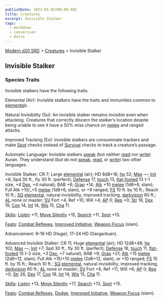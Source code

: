 ```yaml
---
publishDate: 2023-01-02T00:00:00Z
title: Creatures
excerpt: Invisible Stalker
tags:
  - markdown
  - conversion
  - Astro
---
```


[Modern d20 SRD](/#modernD20) > [Creatures](modern-d20-srd-creatures-index) > Invisible Stalker

## Invisible Stalker

### Species Traits

Invisible stalkers have the following traits.

Elemental (Air): Invisible stalkers have the traits and immunities common to
[elemental](modern-d20-srd-creature-types-elemental)s.

Natural Invisibility (Su): An invisible stalker remains invisible even when
attacking. Creatures that correctly discern the stalker’s location despite
being unable to see it have a 50% miss chance on [melee](modern-d20-srd-combat-attack-roll) and ranged attacks.

Improved Tracking (Ex): Invisible stalkers are consummate trackers and make
[Spot](modern-d20-srd-skills-spot) checks instead of
[Survival](modern-d20-srd-skills-survival) checks to track a creature’s
passage.

Automatic Language: Invisible stalkers [speak](modern-d20-srd-skills-speak-language) (but neither [read](modern-d20-srd-skills-read-write-language) nor
[write](modern-d20-srd-skills-read-write-language)) Auran. They understand
(but do not [speak](modern-d20-srd-skills-speak-language),
[read](modern-d20-srd-skills-read-write-language), or [write](modern-d20-srd-skills-read-write-language)) two other languages.

Invisible Stalker: CR 7; Large [elemental](modern-d20-srd-creature-types-elemental) (air); HD 8d8+16; [hp](modern-d20-srd-combat-hit-points) 52;
[Mas](modern-d20-srd-creatures-creature-overview) —; [Init](modern-d20-srd-combat-initiative) +8; Spd 30 ft., fly 30 ft. (perfect);
[Defense](modern-d20-srd-combat-defense) 17, [touch](modern-d20-srd-combat-attack-actions) 13, [flat-footed](modern-d20-srd-combat-surprise) 13 (–1 size,
+4 [Dex](modern-d20-srd-basics-ability-scores), +4 natural); BAB +6;
[Grap](modern-d20-srd-combat-grapple) +14; [Atk](modern-d20-srd-combat-attack-roll) +10 [melee](modern-d20-srd-combat-attack-roll) (1d8+6, slam); Full Atk
+10/_+5 [melee](modern-d20-srd-combat-attack-roll) (1d8+6, slam), or +9
ranged; [FS](modern-d20-srd-creatures-creature-overview) 10 ft. by 10 ft.;
Reach 10 ft.; [SQ](modern-d20-srd-creatures-creature-overview)
[elemental](modern-d20-srd-creature-types-elemental), natural invisibility,
improved tracking, [darkvision](modern-d20-srd-special-abilities-darkvision)
60 ft.; [AL](modern-d20-srd-basics-allegiances) none or master;
[SV](modern-d20-srd-basics-saving-throws) Fort +4, Ref +10, Will +4;
[AP](modern-d20-srd-creatures-creature-overview) 0; [Rep](modern-d20-srd-creatures-creature-overview) +0; [Str](modern-d20-srd-basics-ability-scores)
18, [Dex](modern-d20-srd-basics-ability-scores) 19, [Con](modern-d20-srd-basics-ability-scores) 14, [Int](modern-d20-srd-basics-ability-scores) 14,
[Wis](modern-d20-srd-basics-ability-scores) 15, [Cha](modern-d20-srd-basics-ability-scores) 11.

[Skills](modern-d20-srd-skills-index): [Listen](modern-d20-srd-skills-listen)
+11, [Move Silently](modern-d20-srd-skills-move-silently) +15,
[Search](modern-d20-srd-skills-search) +11, [Spot](modern-d20-srd-skills-spot)
+13.

[Feats](modern-d20-srd-feats-index): [Combat Reflexes](modern-d20-srd-feats-combat-reflexes), [Improved Initiative](modern-d20-srd-feats-improved-initiative), [Weapon Focus](modern-d20-srd-feats-weapon-focus) (slam).

Advancement: 9–16 HD (Huge); 17–24 HD (Gargantuan).

Advanced Invisible Stalker: CR 11; Huge [elemental](modern-d20-srd-creature-types-elemental) (air); HD 12d8+48; [hp](modern-d20-srd-combat-hit-points)
102; [Mas](modern-d20-srd-creatures-creature-overview) —;
[Init](modern-d20-srd-combat-initiative) +7; Spd 30 ft., fly 30 ft. (perfect);
[Defense](modern-d20-srd-combat-defense) 18, [touch](modern-d20-srd-combat-attack-actions) 11, [flat-footed](modern-d20-srd-combat-surprise) 15 (–2 size,
+3 [Dex](modern-d20-srd-basics-ability-scores), +7 natural); BAB +9;
[Grap](modern-d20-srd-combat-grapple) +21; [Atk](modern-d20-srd-combat-attack-roll) +15 [melee](modern-d20-srd-combat-attack-roll) (2d6+12, slam); Full Atk
+15/+10 [melee](modern-d20-srd-combat-attack-roll) (2d6+12, slam), or +10
ranged; [FS](modern-d20-srd-creatures-creature-overview) 15 ft. by 15 ft.;
Reach 10 ft.; [SQ](modern-d20-srd-creatures-creature-overview)
[elemental](modern-d20-srd-creature-types-elemental), natural invisibility,
improved tracking, [darkvision](modern-d20-srd-special-abilities-darkvision)
60 ft.; [AL](modern-d20-srd-basics-allegiances) none or master;
[SV](modern-d20-srd-basics-saving-throws) Fort +8, Ref +11, Will +6;
[AP](modern-d20-srd-creatures-creature-overview) 0; [Rep](modern-d20-srd-creatures-creature-overview) +0; [Str](modern-d20-srd-basics-ability-scores)
26, [Dex](modern-d20-srd-basics-ability-scores) 17, [Con](modern-d20-srd-basics-ability-scores) 18, [Int](modern-d20-srd-basics-ability-scores) 14,
[Wis](modern-d20-srd-basics-ability-scores) 15, [Cha](modern-d20-srd-basics-ability-scores) 11.

[Skills](modern-d20-srd-skills-index): [Listen](modern-d20-srd-skills-listen)
+13, [Move Silently](modern-d20-srd-skills-move-silently) +17,
[Search](modern-d20-srd-skills-search) +13, [Spot](modern-d20-srd-skills-spot)
+15.

[Feats](modern-d20-srd-feats-index): [Combat Reflexes](modern-d20-srd-feats-combat-reflexes), [Dodge](modern-d20-srd-feats-dodge), [Improved Initiative](modern-d20-srd-feats-improved-initiative), [Weapon Focus](modern-d20-srd-feats-weapon-focus) (slam).

